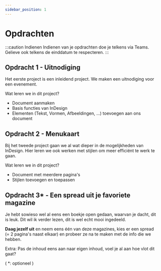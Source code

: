 ```yaml
---
sidebar_position: 1
---
```



# Opdrachten

:::caution Indienen
Indienen van je opdrachten doe je telkens via Teams. Gelieve ook telkens de einddatum te respecteren.
:::

## Opdracht 1 - Uitnodiging

Het eerste project is een inleidend project. We maken een uitnodiging voor een evenement.

Wat leren we in dit project?
-	Document aanmaken
-	Basis functies van InDesign
- Elementen (Tekst, Vormen, Afbeeldingen, ...) toevoegen aan ons document

## Opdracht 2 - Menukaart

Bij het tweede project gaan we al wat dieper in de mogelijkheden van InDesign. Hier leren we ook werken met stijlen om meer efficiënt te werk te gaan.

Wat leren we in dit project?
- Document met meerdere pagina's
-	Stijlen toevoegen en toepassen

## Opdracht 3* - Een spread uit je favoriete magazine

Je hebt sowieso wel al eens een boekje open gedaan, waarvan je dacht, dit is leuk. Dit wil ik verder lezen, dit is wel echt mooi ingedeeld.

**Daag jezelf uit** en neem eens één van deze magazines, kies er een spread (= 2 pagina's naast elkaar) en probeer ze na te maken met de info die we hebben.

Extra: Pas de inhoud eens aan naar eigen inhoud, voel je al aan hoe vlot dit gaat?

( *: optioneel )
